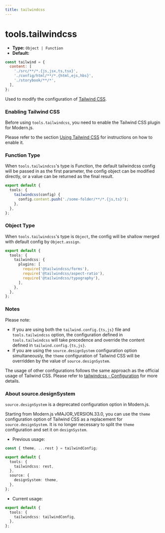 ```yaml
---
title: tailwindcss
---
```


# tools.tailwindcss

- **Type:** `Object | Function`
- **Default:**

```js
const tailwind = {
  content: [
    './src/**/*.{js,jsx,ts,tsx}',
    './config/html/**/*.{html,ejs,hbs}',
    './storybook/**/*',
  ],
};
```

Used to modify the configuration of [Tailwind CSS](https://tailwindcss.com/docs/configuration).

### Enabling Tailwind CSS

Before using `tools.tailwindcss`, you need to enable the Tailwind CSS plugin for Modern.js.

Please refer to the section [Using Tailwind CSS](/guides/basic-features/css/tailwindcss) for instructions on how to enable it.

### Function Type

When `tools.tailwindcss`'s type is Function, the default tailwindcss config will be passed in as the first parameter, the config object can be modified directly, or a value can be returned as the final result.

```ts title="modern.config.ts"
export default {
  tools: {
    tailwindcss(config) {
      config.content.push('./some-folder/**/*.{js,ts}');
    },
  },
};
```

### Object Type

When `tools.tailwindcss`'s type is `Object`, the config will be shallow merged with default config by `Object.assign`.

```ts title="modern.config.ts"
export default {
  tools: {
    tailwindcss: {
      plugins: [
        require('@tailwindcss/forms'),
        require('@tailwindcss/aspect-ratio'),
        require('@tailwindcss/typography'),
      ],
    },
  },
};
```

### Notes

Please note:

- If you are using both the `tailwind.config.{ts,js}` file and `tools.tailwindcss` option, the configuration defined in `tools.tailwindcss` will take precedence and override the content defined in `tailwind.config.{ts,js}`.
- If you are using the `source.designSystem` configuration option simultaneously, the `theme` configuration of Tailwind CSS will be overridden by the value of `source.designSystem`.

The usage of other configurations follows the same approach as the official usage of Tailwind CSS. Please refer to [tailwindcss - Configuration](https://tailwindcss.com/docs/configuration) for more details.

### About source.designSystem

`source.designSystem` is a deprecated configuration option in Modern.js.

Starting from Modern.js vMAJOR_VERSION.33.0, you can use the `theme` configuration option of Tailwind CSS as a replacement for `source.designSystem`. It is no longer necessary to split the `theme` configuration and set it on `designSystem`.

- Previous usage:

```ts title="modern.config.ts"
const { theme, ...rest } = tailwindConfig;

export default {
  tools: {
    tailwindcss: rest,
  },
  source: {
    designSystem: theme,
  },
};
```

- Current usage:

```ts title="modern.config.ts"
export default {
  tools: {
    tailwindcss: tailwindConfig,
  },
};
```
